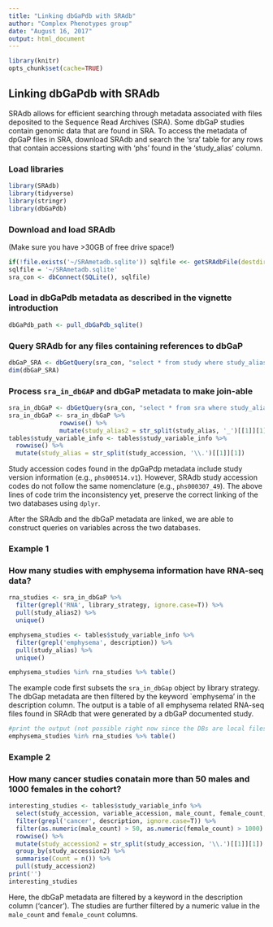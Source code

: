 ```yaml
---
title: "Linking dbGaPdb with SRAdb"
author: "Complex Phenotypes group"
date: "August 16, 2017"
output: html_document
---
```


```r
library(knitr)
opts_chunk$set(cache=TRUE)
```

## Linking dbGaPdb with SRAdb 

SRAdb allows for efficient searching through metadata associated with files deposited to the Sequence Read Archives (SRA). Some dbGaP studies contain genomic data that are found in SRA. To access the metadata of dpGaP files in SRA, download SRAdb and search the 'sra' table for any rows that contain accessions starting with 'phs' found in the 'study_alias' column. 

### Load libraries

```r
library(SRAdb)
library(tidyverse)
library(stringr)
library(dbGaPdb)
```

### Download and load SRAdb 
(Make sure you have >30GB of free drive space!)

```r
if(!file.exists('~/SRAmetadb.sqlite')) sqlfile <<- getSRAdbFile(destdir='~/',destfile='SRAmetadb.sqlite.gz')
sqlfile = '~/SRAmetadb.sqlite'
sra_con <- dbConnect(SQLite(), sqlfile)
```

### Load in dbGaPdb metadata as described in the vignette introduction

```r
dbGaPdb_path <- pull_dbGaPdb_sqlite()
```

### Query SRAdb for any files containing references to dbGaP

```r
dbGaP_SRA <- dbGetQuery(sra_con, "select * from study where study_alias like 'phs%'")
dim(dbGaP_SRA)
```

### Process `sra_in_dbGAP` and dbGaP metadata to make join-able

```r
sra_in_dbGaP <- dbGetQuery(sra_con, "select * from sra where study_alias like 'phs%'")
sra_in_dbGaP <- sra_in_dbGaP %>% 
              rowwise() %>% 
              mutate(study_alias2 = str_split(study_alias, '_')[[1]][1])
tables$study_variable_info <- tables$study_variable_info %>% 
  rowwise() %>% 
  mutate(study_alias = str_split(study_accession, '\\.')[[1]][1])
```

Study accession codes found in the dpGaPdp metadata include study version information (e.g., `phs000514.v1`). However, SRAdb study accession codes do not follow the same nomenclature (e.g., `phs000307_49`). The above lines of code trim the inconsistency yet, preserve the correct linking of the two databases using `dplyr`.

After the SRAdb and the dbGaP metadata are linked, we are able to construct queries on variables across the two databases. 

### Example 1 
### How many studies with emphysema information have RNA-seq data?
```r
rna_studies <- sra_in_dbGaP %>% 
  filter(grepl('RNA', library_strategy, ignore.case=T)) %>% 
  pull(study_alias2) %>% 
  unique()

emphysema_studies <- tables$study_variable_info %>% 
  filter(grepl('emphysema', description)) %>% 
  pull(study_alias) %>% 
  unique()

emphysema_studies %in% rna_studies %>% table()
```

The example code first subsets the `sra_in_dbGap` object by library strategy. The dbGap metadata are then filtered by the keyword `emphysema' in the description column. The output is a table of all emphysema related RNA-seq files found in SRAdb that were generated by a dbGaP documented study. 

```r
#print the output (not possible right now since the DBs are local files on my laptop)
emphysema_studies %in% rna_studies %>% table()
```

### Example 2
### How many cancer studies conatain more than 50 males and 1000 females in the cohort?
```r
interesting_studies <- tables$study_variable_info %>% 
  select(study_accession, variable_accession, male_count, female_count, description) %>%
  filter(grepl('cancer', description, ignore.case=T)) %>% 
  filter(as.numeric(male_count) > 50, as.numeric(female_count) > 1000) %>% 
  rowwise() %>% 
  mutate(study_accession2 = str_split(study_accession, '\\.')[[1]][1]) %>% 
  group_by(study_accession2) %>% 
  summarise(Count = n()) %>% 
  pull(study_accession2)
print('')
interesting_studies
```

Here, the dbGaP metadata are filtered by a keyword in the description column ('cancer'). The studies are further filtered by a numeric value in the `male_count` and `female_count` columns. 
